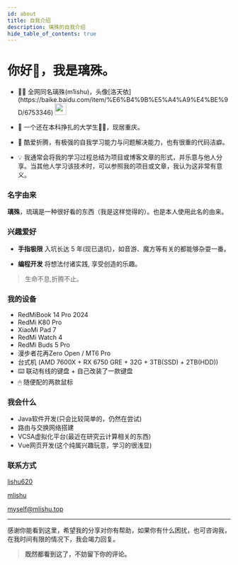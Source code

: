 ```yaml
---
id: about
title: 自我介绍
description: 璃殊的自我介绍
hide_table_of_contents: true
---
```





# 你好👋，我是璃殊。

- <p className="inline-flex gap-1">👨‍💻 全网同名璃殊(m1ishu)，头像[洛天依](https://baike.baidu.com/item/%E6%B4%9B%E5%A4%A9%E4%BE%9D/6753346) <img src="/img/logo.webp" width="26" heigth="26" className="rounded-full" /></p>

- 🧑 一个还在本科挣扎的大学生🐂🐴，现居重庆。

- 🤯 酷爱折腾，有极强的⾃我学习能⼒与问题解决能⼒，也有很重的代码洁癖。

- 💡 我通常会将我的学习过程总结为项目或博客文章的形式，并乐意与他人分享。当其他人学习该技术时，可以参照我的项目或文章，我认为这非常有意义。

### 名字由来

**璃殊**，琉璃是一种很好看的东西（我是这样觉得的）。也是本人使用此名的由来。

### 兴趣爱好

- **手指极限** 入坑长达 5 年(现已退坑)，如音游、魔方等有关的都能够杂耍一番。

- **编程开发** 将想法付诸实践, 享受创造的乐趣。

> 生命不息,折腾不止。

### 我的设备

- RedMiBook 14 Pro 2024
- RedMi K80 Pro
- XiaoMi Pad 7
- RedMi Watch 4
- RedMi Buds 5 Pro
- 漫步者花再Zero Open / MT6 Pro
- 台式机 (AMD 7600X + RX 6750 GRE + 32G + 3TB(SSD) + 2TB(HDD))
- ⌨️ 联动有线的键盘 + 自己改装了一款键盘
- 🖱 随便配的两款鼠标

### 我会什么

- Java软件开发(只会比较简单的，仍然在尝试)
- 路由与交换网络搭建
- VCSA虚拟化平台(最近在研究云计算相关的东西)
- Vue网页开发(这个纯属兴趣玩意，学习的很浅显)

### 联系方式

<p style={{ display: 'flex', 'align-items': 'center', gap: '0.5rem' }}>
  <Icon icon="ri:github-line" width="20" heigth="20" />
  <a href={social.github.href} target="_blank">lishu620</a>
</p>

<p style={{ display: 'flex', 'align-items': 'center', gap: '0.5rem' }}>
  <Icon icon="ri:twitter-x-line" width="20" heigth="20" />
  <a href={social.x.href} target="_blank">mlishu</a>
</p>


<p style={{ display: 'flex', 'align-items': 'center', gap: '0.5rem' }}>
  <Icon icon="ri:mail-open-line" width="20" heigth="20" />
  <a href={social.email.href} target="_blank">myself@mlishu.top</a>
</p>



---

感谢你能看到这里，希望我的分享对你有帮助，如果你有什么困扰，也可咨询我，在我时间有限的情况下，我会竭力回复。

> **既然都看到这了，不妨留下你的评论。**


